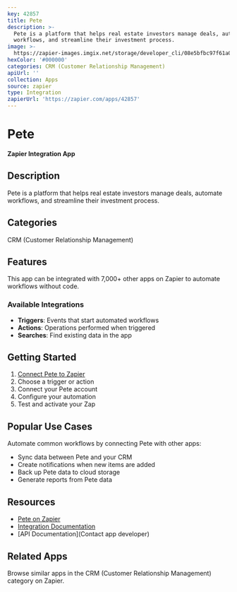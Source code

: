 ```yaml
---
key: 42857
title: Pete
description: >-
  Pete is a platform that helps real estate investors manage deals, automate
  workflows, and streamline their investment process.
image: >-
  https://zapier-images.imgix.net/storage/developer_cli/08e5bfbc97f61a069f7329f3a5a7fc90.png?auto=format%2Ccompress&ixlib=python-3.0.0&q=50
hexColor: '#000000'
categories: CRM (Customer Relationship Management)
apiUrl: ''
collection: Apps
source: zapier
type: Integration
zapierUrl: 'https://zapier.com/apps/42857'
---
```

# Pete

**Zapier Integration App**

## Description

Pete is a platform that helps real estate investors manage deals, automate workflows, and streamline their investment process.

## Categories

CRM (Customer Relationship Management)

## Features

This app can be integrated with 7,000+ other apps on Zapier to automate workflows without code.

### Available Integrations

- **Triggers**: Events that start automated workflows
- **Actions**: Operations performed when triggered
- **Searches**: Find existing data in the app

## Getting Started

1. [Connect Pete to Zapier](https://zapier.com/apps/42857)
2. Choose a trigger or action
3. Connect your Pete account
4. Configure your automation
5. Test and activate your Zap

## Popular Use Cases

Automate common workflows by connecting Pete with other apps:

- Sync data between Pete and your CRM
- Create notifications when new items are added
- Back up Pete data to cloud storage
- Generate reports from Pete data

## Resources

- [Pete on Zapier](https://zapier.com/apps/42857)
- [Integration Documentation](https://zapier.com/apps/42857/integrations)
- [API Documentation](Contact app developer)

## Related Apps

Browse similar apps in the CRM (Customer Relationship Management) category on Zapier.
